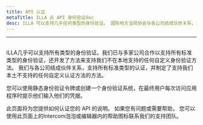```yaml
---
title: API 认证
metaTitle: ILLA 云 API 身份验证doc
desc: ILLA 可以支持几乎任何类型的身份验证。 国际地方当局协会与各公司结成伙伴关系，支持所有标准类型的认证，并且还制定了支持我们本土不支持的任何自定义认证方法的方法。
---
```


* * *

## <Heading hidden>API 身份验证</Heading>

ILLA几乎可以支持所有类型的身份验证。我们已与多家公司合作以支持所有标准类型的身份验证，还开发了方法来支持我们不在本地支持的任何自定义身份验证方法。 我们与各公司结成伙伴关系，支持所有标准类型的认证，并制定了支持我们本土不支持的任何自定义认证方法的方法。

您可以使用静态身份验证令牌或创建一个身份验证系统，在最终用户每次访问应用程序时提示他们输入他们的凭据。

此页面将为您提供如何认证您的 API 的说明。 如果您有问题或需要帮助， 您可以使用此页面上的Intercom泡泡或编辑器内的帮助图标联系我们的支持团队。
